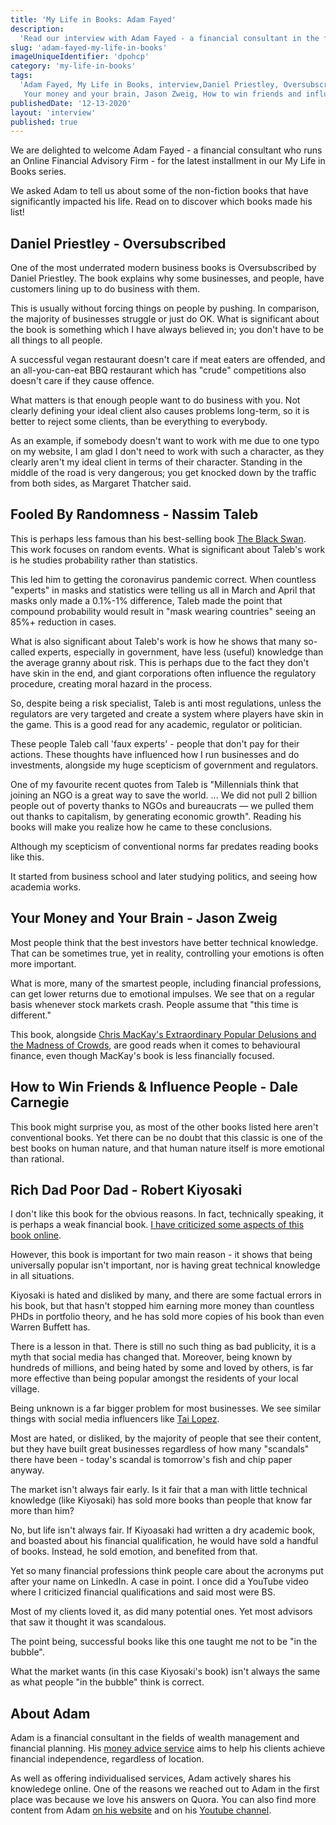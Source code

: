 ```yaml
---
title: 'My Life in Books: Adam Fayed'
description:
  'Read our interview with Adam Fayed - a financial consultant in the fields of wealth management and financial planning - in which he shares five books that impacted his life.'
slug: 'adam-fayed-my-life-in-books'
imageUniqueIdentifier: 'dpohcp'
category: 'my-life-in-books'
tags:
  'Adam Fayed, My Life in Books, interview,Daniel Priestley, Oversubscribed,Fooled by randomness, Nassim Taleb,
   Your money and your brain, Jason Zweig, How to win friends and influence people, Dale Carnegie, Rich Dad Poor Dad,Robert Kiyosaki '
publishedDate: '12-13-2020'
layout: 'interview'
published: true
---
```


<p style={{ fontSize: '20px' }}>
  We are delighted to welcome Adam Fayed - a financial consultant who runs an Online Financial Advisory Firm - for the latest installment in our My Life in Books
  series.
</p>

<p style={{ fontSize: '20px' }}>
 We asked Adam to tell us about some of the non-fiction books that have significantly impacted his life. Read on to discover which books made his list!
</p>

<Box textAlign="center">
  <h2>Daniel Priestley - Oversubscribed</h2>
</Box>

<Image266x400
  src="daniel-priestley-oversubscribed_tzbkb6"
  altText="Daniel Priestley - Oversubscribed"
  imageCategory="book-summaries"
/>

One of the most underrated modern business books is Oversubscribed by Daniel Priestley.  The book explains why some businesses, and people, have customers lining up to do business with them.

This is usually without forcing things on people by pushing. In comparison, the majority of businesses struggle or just do OK.  What is significant about the book is something which I have always believed in; you don't have to be all things to all people. 

A successful vegan restaurant doesn't care if meat eaters are offended, and an all-you-can-eat BBQ restaurant which has "crude" competitions also doesn't care if they cause offence.

What matters is that enough people want to do business with you. Not clearly defining your ideal client also causes problems long-term, so it is better to reject some clients, than be everything to everybody. 

As an example, if somebody doesn't want to work with me due to one typo on my website, I am glad I don't need to work with such a character, as they clearly aren't my ideal client in terms of their character. Standing in the middle of the road is very dangerous; you get knocked down by the traffic from both sides, as Margaret Thatcher said.  

<AmazonCta link="https://www.amazon.com/Oversubscribed-How-People-Lining-Business/dp/0857088254/ref=as_li_ss_tl?dchild=1&keywords=Daniel+Priestley+-+Oversubscribed&qid=1607861938&sr=8-1&linkCode=ll1&tag=paperbacktrav-20&linkId=08f68a20aba1ce4562329ef498159a01&language=en_US" />

<Box textAlign="center">
  <h2>Fooled By Randomness - Nassim Taleb</h2>
</Box>

<Image266x400
  src="nassim-taleb-fooled-by-randomness_quhnqw"
  altText="Fooled By Randomness - Nassim Taleb"
  imageCategory="book-summaries"
/>

This is perhaps less famous than his best-selling book [The Black Swan](https://www.amazon.com/Black-Swan-Improbable-Robustness-Fragility/dp/081297381X/ref=as_li_ss_tl?dchild=1&keywords=The.+Black+Swan&qid=1607862065&sr=8-1&linkCode=ll1&tag=paperbacktrav-20&linkId=ef21083aa4630da6a4adac45f9b2b805&language=en_US). This work focuses on random events. What is significant about Taleb's work is he studies probability rather than statistics. 

This led him to getting the coronavirus pandemic correct. When countless "experts" in masks and statistics were telling us all in March and April that masks only made a 0.1%-1% difference, Taleb made the point that compound probability would result in "mask wearing countries" seeing an 85%+ reduction in cases. 

What is also significant about Taleb's work is how he shows that many so-called experts, especially in government, have less (useful) knowledge than the average granny about risk. This is perhaps due to the fact they don't have skin in the end, and giant corporations often influence the regulatory procedure, creating moral hazard in the process.

So, despite being a risk specialist, Taleb is anti most regulations, unless the regulators are very targeted and create a system where players have skin in the game. This is a good read for any academic, regulator or politician.

These people Taleb call 'faux experts' - people that don't pay for their actions. These thoughts have influenced how I run businesses and do investments, alongside my huge scepticism of government and regulators.   

One of my favourite recent quotes from Taleb is "Millennials think that joining an NGO is a great way to save the world. ... We did not pull 2 billion people out of poverty thanks to NGOs and bureaucrats — we pulled them out thanks to capitalism, by generating economic growth". Reading his books will make you realize how he came to these conclusions.

Although my scepticism of conventional norms far predates reading books like this.

It started from business school and later studying politics, and seeing how academia works.

<AmazonCta link="https://www.amazon.com/Fooled-Randomness-Hidden-Markets-Incerto/dp/1400067936/ref=as_li_ss_tl?_encoding=UTF8&qid=1607862229&sr=8-1&linkCode=ll1&tag=paperbacktrav-20&linkId=049fae4029a11a0d20c7fdab57948c91&language=en_US" />

<Box textAlign="center">
  <h2>Your Money and Your Brain - Jason Zweig</h2>
</Box>

<Image266x400
  src="jason-zweig-your-money-and-your-brain_hvxkah"
  altText="Your Money and Your Brain - Jason Zweig"
  imageCategory="book-summaries"
/>

Most people think that the best investors have better technical knowledge. That can be sometimes true, yet in reality, controlling your emotions is often more important.

What is more, many of the smartest people, including financial professions, can get lower returns due to emotional impulses. We see that on a regular basis whenever stock markets crash. People assume that "this time is different."

This book, alongside [Chris MacKay's Extraordinary Popular Delusions and the Madness of Crowds](https://www.amazon.com/Extraordinary-Popular-Delusions-Harriman-Definitive/dp/0857197428/ref=as_li_ss_tl?dchild=1&keywords=Extraordinary+Popular+Delusions+and+the+Madness+of+Crowds&qid=1607862466&sr=8-2&linkCode=ll1&tag=paperbacktrav-20&linkId=9d7b7605556290222eb15e4ef8a2a4f1&language=en_US), are good reads when it comes to behavioural finance, even though MacKay's book is less financially focused.

<AmazonCta link="https://www.amazon.com/Your-Money-Brain-Science-Neuroeconomics/dp/0743276698/ref=as_li_ss_tl?dchild=1&keywords=Your+Money+and+Your+Brain+-+Jason+Zweig&qid=1607862556&sr=8-1&linkCode=ll1&tag=paperbacktrav-20&linkId=dd93475c87371532fc525774cdec823d&language=en_US" />

<Box textAlign="center">
  <h2>How to Win Friends & Influence People - Dale Carnegie</h2>
</Box>

<Image266x400
  src="dale-carnegie-how-to-win-friends-and-influence-people_walswc"
  altText="How to Win Friends & Influence People - Dale Carnegie"
  imageCategory="book-summaries"
/>

This book might surprise you, as most of the other books listed here aren't conventional books. Yet there can be no doubt that this classic is one of the best books on human nature, and that human nature itself is more emotional than rational.  

<AmazonCta link="https://www.amazon.com/How-Win-Friends-Influence-People/dp/0671027034/ref=as_li_ss_tl?dchild=1&keywords=How+to+win+friends+and+influence+people.&qid=1607862597&sr=8-1&linkCode=ll1&tag=paperbacktrav-20&linkId=f14bfbd48529cde6fe743d0b9e3c43b9&language=en_US" />

<Box textAlign="center">
  <h2>Rich Dad Poor Dad - Robert Kiyosaki</h2>
</Box>

<Image266x400
  src="robert-kiyosaki-rich-dad-poor-dad_y9az2n"
  altText="Rich Dad Poor Dad - Robert Kiyosaki"
  imageCategory="book-summaries"
/>

I don't like this book for the obvious reasons. In fact, technically speaking, it is perhaps a weak financial book. [I have criticized some aspects of this book online](https://adamfayed.com/rich-dad-poor-dad-review/).

However, this book is important for two main reason - it shows that being universally popular isn't important, nor is having great technical knowledge in all situations.

Kiyosaki is hated and disliked by many, and there are some factual errors in his book, but that hasn't stopped him earning more money than countless PHDs in portfolio theory, and he has sold more copies of his book than even Warren Buffett has.  

There is a lesson in that. There is still no such thing as bad publicity, it is a myth that social media has changed that. Moreover, being known by hundreds of millions, and being hated by some and loved by others, is far more effective than being popular amongst the residents of your local village.  

Being unknown is a far bigger problem for most businesses. We see similar things with social media influencers like [Tai Lopez](https://www.youtube.com/user/tailopezofficial). 

Most are hated, or disliked, by the majority of people that see their content, but they have built great businesses regardless of how many "scandals" there have been - today's scandal is tomorrow's fish and chip paper anyway.

The market isn't always fair early. Is it fair that a man with little technical knowledge (like Kiyosaki) has sold more books than people that know far more than him? 

No, but life isn't always fair.  If Kiyoasaki had written a dry academic book, and boasted about his financial qualification, he would have sold a handful of books. Instead, he sold emotion, and benefited from that.

Yet so many financial professions think people care about the acronyms put after your name on LinkedIn. A case in point. I once did a YouTube video where I criticized financial qualifications and said most were BS.

Most of my clients loved it, as did many potential ones. Yet most advisors that saw it thought it was scandalous. 

The point being, successful books like this one taught me not to be "in the bubble".   

What the market wants (in this case Kiyosaki's book) isn't always the same as what people "in the bubble" think is correct. 

<AmazonCta link="https://www.amazon.com/Rich-Dad-Poor-Teach-Middle/dp/1612680178/ref=as_li_ss_tl?dchild=1&keywords=Rich+Dad+Poor+Dad&qid=1607862836&sr=8-1&linkCode=ll1&tag=paperbacktrav-20&linkId=f29d31cdd9d7c38a715211ce8ab25523&language=en_US" />

## About Adam

Adam is a financial consultant in the fields of wealth management and financial planning. His [money advice service](https://adamfayed.com/#three-service-areas) aims to help his clients achieve financial independence, regardless of location.

As well as offering individualised services, Adam actively shares his knowledege online. One of the reasons we reached out to Adam in the first place was because we love his answers on Quora. You can also find more content from Adam [on his website](https://adamfayed.com/) and on his [Youtube channel](https://www.youtube.com/channel/UChK5TMy_Yhae6vnyvIDbL7g). 
